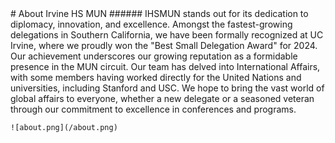 
<HeaderImage src="/home/background.png" />

<Container>
    # About Irvine HS MUN
    ###### IHSMUN stands out for its dedication to diplomacy, innovation, and excellence. Amongst the fastest-growing delegations in Southern California, we have been formally recognized at UC Irvine, where we proudly won the "Best Small Delegation Award" for 2024. Our achievement underscores our growing reputation as a formidable presence in the MUN circuit. Our team has delved into International Affairs, with some members having worked directly for the United Nations and universities, including Stanford and USC. We hope to bring the vast world of global affairs to everyone, whether a new delegate or a seasoned veteran through our commitment to excellence in conferences and programs.

    ![about.png](/about.png)
</Container>